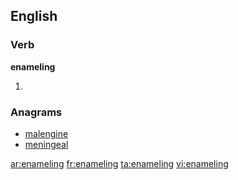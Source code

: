 ==English==

===Verb===
'''enameling'''

# {{present participle of|[[enamel]]}}

===Anagrams===
* [[malengine#English|malengine]]
* [[meningeal#English|meningeal]]

[[ar:enameling]]
[[fr:enameling]]
[[ta:enameling]]
[[vi:enameling]]